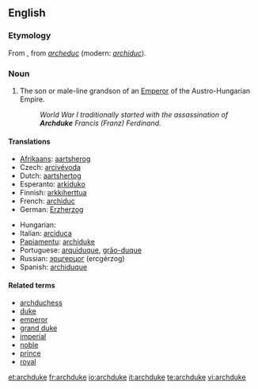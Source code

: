 ==English==

===Etymology===
From {{etyl|frm}}, from {{etyl|fro}} ''[[archeduc]]'' (modern: ''[[archiduc]]'').

===Noun===
{{wikipedia}}
{{en-noun}}

# The son or male-line grandson of an [[Emperor]] of the Austro-Hungarian Empire.
#: ''World War I traditionally started with the assassination of '''Archduke''' Francis (Franz) Ferdinand.''

====Translations====
{{trans-top|rank}}
* [[Afrikaans]]: [[aartsherog]]
* Czech: [[arcivévoda]] {{m}}
* Dutch: [[aartshertog]]
* Esperanto: [[arkiduko]]
* Finnish: [[arkkiherttua]]
* French: [[archiduc]] {{m}}
* German: [[Erzherzog]]
{{trans-mid}}
* Hungarian: {{t|hu|főherceg}}
* Italian: [[arciduca]]
* [[Papiamentu]]: [[archiduke]]
* Portuguese: [[arquiduque]], [[grão-duque]]
* Russian: [[эрцгерцог]] (ercgérzog) {{m}}
* Spanish: [[archiduque]]
{{trans-bottom}}

====Related terms====
* [[archduchess]]
* [[duke]]
* [[emperor]]
* [[grand duke]]
* [[imperial]]
* [[noble]]
* [[prince]]
* [[royal]]

[[et:archduke]]
[[fr:archduke]]
[[io:archduke]]
[[it:archduke]]
[[te:archduke]]
[[vi:archduke]]